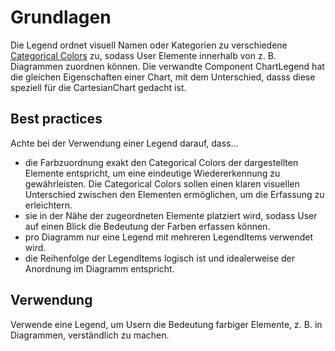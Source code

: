 # Grundlagen

Die Legend ordnet visuell Namen oder Kategorien zu verschiedene [Categorical Colors](/02-foundations/01-design/02-colors) zu, sodass User Elemente innerhalb von z. B. Diagrammen zuordnen können. Die verwandte Component ChartLegend hat die gleichen Eigenschaften einer Chart, mit dem Unterschied, dasss diese speziell für die CartesianChart gedacht ist.

## Best practices

Achte bei der Verwendung einer Legend darauf, dass...

- die Farbzuordnung exakt den Categorical Colors der dargestellten Elemente entspricht, um eine eindeutige Wiedererkennung zu gewährleisten. Die Categorical Colors sollen einen klaren visuellen Unterschied zwischen den Elementen ermöglichen, um die Erfassung zu erleichtern.
- sie in der Nähe der zugeordneten Elemente platziert wird, sodass User auf einen Blick die Bedeutung der Farben erfassen können.
- pro Diagramm nur eine Legend mit mehreren LegendItems verwendet wird.
- die Reihenfolge der LegendItems logisch ist und idealerweise der Anordnung im Diagramm entspricht.

## Verwendung

Verwende eine Legend, um Usern die Bedeutung farbiger Elemente, z. B. in Diagrammen, verständlich zu machen.
